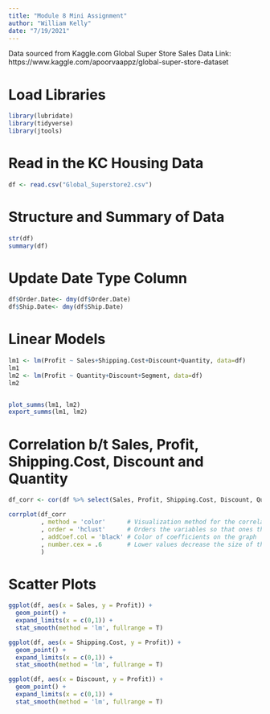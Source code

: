 ```yaml
---
title: "Module 8 Mini Assignment"
author: "William Kelly"
date: "7/19/2021"
---
```


Data sourced from Kaggle.com
Global Super Store Sales Data
Link: https://www.kaggle.com/apoorvaappz/global-super-store-dataset

# Load Libraries
```r
library(lubridate)
library(tidyverse)
library(jtools)
```


# Read in the KC Housing Data
```r
df <- read.csv("Global_Superstore2.csv")
```

# Structure and Summary of Data
```r
str(df)
summary(df)
```

# Update Date Type Column
```r
df$Order.Date<- dmy(df$Order.Date)
df$Ship.Date<- dmy(df$Ship.Date)
```

# Linear Models
```r
lm1 <- lm(Profit ~ Sales+Shipping.Cost+Discount+Quantity, data=df)
lm1
lm2 <- lm(Profit ~ Quantity+Discount+Segment, data=df)
lm2


plot_summs(lm1, lm2)
export_summs(lm1, lm2)
```
# Correlation b/t Sales, Profit, Shipping.Cost, Discount and Quantity
```r
df_corr <- cor(df %>% select(Sales, Profit, Shipping.Cost, Discount, Quantity))

corrplot(df_corr
         , method = 'color'      # Visualization method for the correlation matrix
         , order = 'hclust'      # Orders the variables so that ones that behave similarly are placed next to each other
         , addCoef.col = 'black' # Color of coefficients on the graph
         , number.cex = .6       # Lower values decrease the size of the numbers in the cells
         )
```

# Scatter Plots
```r
ggplot(df, aes(x = Sales, y = Profit)) +
  geom_point() +
  expand_limits(x = c(0,1)) +
  stat_smooth(method = 'lm', fullrange = T)

ggplot(df, aes(x = Shipping.Cost, y = Profit)) +
  geom_point() +
  expand_limits(x = c(0,1)) +
  stat_smooth(method = 'lm', fullrange = T)

ggplot(df, aes(x = Discount, y = Profit)) +
  geom_point() +
  expand_limits(x = c(0,1)) +
  stat_smooth(method = 'lm', fullrange = T)
```






